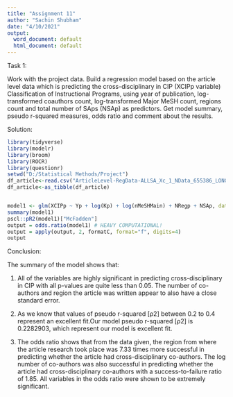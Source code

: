 ---
title: "Assignment 11"
author: "Sachin Shubham"
date: "4/10/2021"
output:
  word_document: default
  html_document: default
---
Task 1:

Work with the project data. Build a regression model based on the article level data which is predicting the cross-disciplinary in CIP (XCIPp variable) Classification of Instructional Programs, using year of publication, log-transformed coauthors count, log-transformed Major MeSH count, regions count and total number of SAps (NSAp) as predictors. Get model summary, pseudo r-squared measures, odds ratio and comment about the results.
 
Solution:

```{r}
library(tidyverse)  
library(modelr)     
library(broom)      
library(ROCR)
library(questionr)
setwd("D:/Statistical Methods/Project")
df_article<-read.csv("ArticleLevel-RegData-ALLSA_Xc_1_NData_655386_LONGXCIP2.csv")
df_article<-as_tibble(df_article)


model1 <- glm(XCIPp ~ Yp + log(Kp) + log(nMeSHMain) + NRegp + NSAp, data = df_article, family=binomial(link='logit'))
summary(model1)
pscl::pR2(model1)["McFadden"]
output = odds.ratio(model1) # HEAVY COMPUTATIONAL!
output = apply(output, 2, formatC, format="f", digits=4)
output


```
Conclusion:

The summary of the model shows that:

1. All of the variables are highly significant in predicting cross-disciplinary in CIP with all p-values are quite less than 0.05. The number of co-authors and region the article was written appear to also have a close standard error.

2. As we know that values of  pseudo r-squared [ρ2] between 0.2 to 0.4 represent an excellent fit.Our model  pseudo r-squared [ρ2] is 0.2282903, which represent our model is excellent fit. 


3. The odds ratio shows that from the data given, the region from where the article research took place was 7.33 times more successful in predicting whether the article had cross-disciplinary co-authors. The log number of co-authors was also successful in predicting whether the article had cross-disciplinary co-authors with a success-to-failure ratio of 1.85. All variables in the odds ratio were shown to be extremely significant. 




